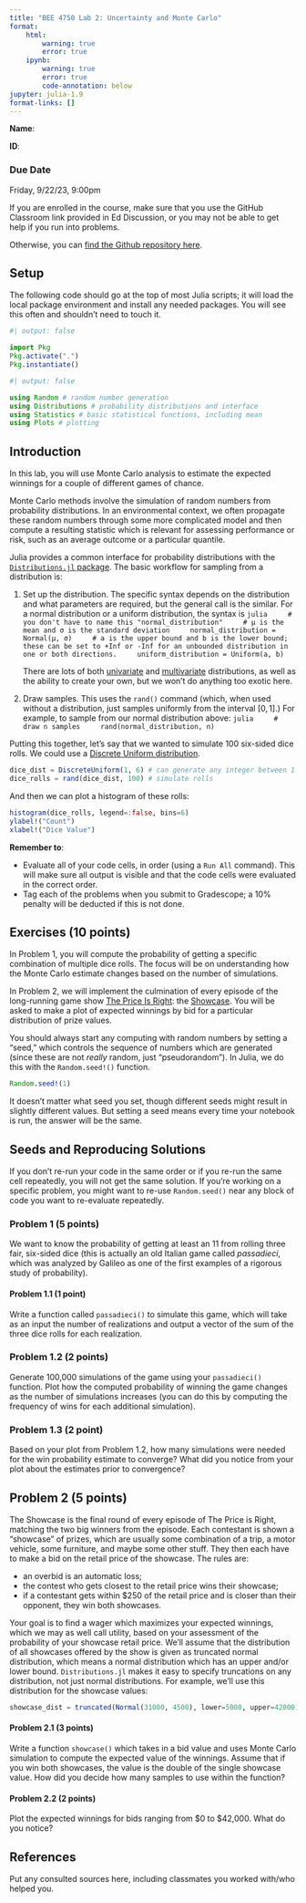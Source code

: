 ```yaml
---
title: "BEE 4750 Lab 2: Uncertainty and Monte Carlo"
format:
    html:        
        warning: true
        error: true
    ipynb:
        warning: true
        error: true
        code-annotation: below
jupyter: julia-1.9
format-links: []
---
```


::: {.content-visible when-format="ipynb"}
::: {.cell .markdown}
**Name**:

**ID**:
:::
:::

::: {.callout-important icon=false}
### Due Date

Friday, 9/22/23, 9:00pm
:::

::: {.content-visible when-format="html"}

:::{.callout-caution}

If you are enrolled in the course, make sure that you use the GitHub Classroom link provided in Ed Discussion, or you may not be able to get help if you run into problems.

Otherwise, you can [find the Github repository here]({{< var github_org.repo >}}/lab02).

:::

:::

## Setup

The following code should go at the top of most Julia scripts; it will load the local package environment and install any needed packages. You will see this often and shouldn't need to touch it.

```julia
#| output: false

import Pkg
Pkg.activate(".")
Pkg.instantiate()
```

```julia
#| output: false

using Random # random number generation
using Distributions # probability distributions and interface
using Statistics # basic statistical functions, including mean
using Plots # plotting
```


## Introduction

In this lab, you will use Monte Carlo analysis to estimate the expected winnings for a couple of different games of chance.

Monte Carlo methods involve the simulation of random numbers from probability distributions. In an environmental context, we often propagate these random numbers through some more complicated model and then compute a resulting statistic which is relevant for assessing performance or risk, such as an average outcome or a particular quantile.

Julia provides a common interface for probability distributions with the [`Distributions.jl` package](https://juliastats.org/Distributions.jl/stable/). The basic workflow for sampling from a distribution is:

1. Set up the distribution. The specific syntax depends on the distribution and what parameters are required, but the general call is the similar. For a normal distribution or a uniform distribution, the syntax is
    ```julia
    # you don't have to name this "normal_distribution"
    # μ is the mean and σ is the standard deviation
    normal_distribution = Normal(μ, σ)
    # a is the upper bound and b is the lower bound; these can be set to +Inf or -Inf for an unbounded distribution in one or both directions.
    uniform_distribution = Uniform(a, b)
    ```

    There are lots of both [univariate](https://juliastats.org/Distributions.jl/stable/univariate/#Index) and [multivariate](https://juliastats.org/Distributions.jl/stable/multivariate/) distributions, as well as the ability to create your own, but we won't do anything too exotic here.
2. Draw samples. This uses the `rand()` command (which, when used without a distribution, just samples uniformly from the interval $[0, 1]$.) For example, to sample from our normal distribution above:
    ```julia
    # draw n samples
    rand(normal_distribution, n)
    ```

Putting this together, let's say that we wanted to simulate 100 six-sided dice rolls. We could use a [Discrete Uniform distribution](https://juliastats.org/Distributions.jl/stable/univariate/#Distributions.DiscreteUniform).

```julia
dice_dist = DiscreteUniform(1, 6) # can generate any integer between 1 and 6
dice_rolls = rand(dice_dist, 100) # simulate rolls
```

And then we can plot a histogram of these rolls:
```julia
histogram(dice_rolls, legend=:false, bins=6)
ylabel!("Count")
xlabel!("Dice Value")
```

**Remember to**:

-   Evaluate all of your code cells, in order (using a `Run All`
    command). This will make sure all output is visible and that the
    code cells were evaluated in the correct order.
-   Tag each of the problems when you submit to Gradescope; a 10%
    penalty will be deducted if this is not done.

::: {.cell .markdown}
## Exercises (10 points)

In Problem 1, you will compute the probability of getting a specific combination of multiple dice rolls. The focus will be on understanding how the Monte Carlo estimate changes based on the number of simulations.

In Problem 2, we will implement the culmination of every episode of the long-running game show [The Price Is Right](https://en.wikipedia.org/wiki/The_Price_Is_Right): the [Showcase](https://en.wikipedia.org/wiki/The_Price_Is_Right#Showcase). You will be asked to make a plot of expected winnings by bid for a particular distribution of prize values.

You should always start any computing with random numbers by setting a "seed," which controls the sequence of numbers which are generated (since these are not *really* random, just "pseudorandom"). In Julia, we do this with the `Random.seed!()` function.

```julia
Random.seed!(1)
```

It doesn't matter what seed you set, though different seeds might result in slightly different values. But setting a seed means every time your notebook is run, the answer will be the same.

::: {.callout-warning}
## Seeds and Reproducing Solutions

If you don't re-run your code in the same order or if you re-run the same cell repeatedly, you will not get the same solution. If you're working on a specific problem, you might want to re-use `Random.seed()` near any block of code you want to re-evaluate repeatedly.
:::

:::

::: {.cell .markdown}
### Problem 1 (5 points)

We want to know the probability of getting at least an 11 from rolling three fair, six-sided dice (this is actually an old Italian game called *passadieci*, which was analyzed by Galileo as one of the first examples of a rigorous study of probability).

:::
::: {.cell .markdown}
#### Problem 1.1 (1 point)

Write a function called `passadieci()` to simulate this game, which will take as an input the number of realizations and output a vector of the sum of the three dice rolls for each realization.

:::

::: {.cell .markdown}
### Problem 1.2 (2 points)

Generate 100,000 simulations of the game using your `passadieci()` function. Plot how the computed probability of winning the game changes as the number of simulations increases (you can do this by computing the frequency of wins for each additional simulation).

:::

::: {.cell .markdown}
### Problem 1.3 (2 point)

Based on your plot from Problem 1.2, how many simulations were needed for the win probability estimate to converge? What did you notice from your plot about the estimates prior to convergence?

:::

::: {.cell .markdown}
## Problem 2 (5 points)

The Showcase is the final round of every episode of The Price is Right, matching the two big winners from the episode. Each contestant is shown a "showcase" of prizes, which are usually some combination of a trip, a motor vehicle, some furniture, and maybe some other stuff. They then each have to make a bid on the retail price of the showcase. The rules are:

* an overbid is an automatic loss;
* the contest who gets closest to the retail price wins their showcase;
* if a contestant gets within \$250 of the retail price and is closer than their opponent, they win both showcases.

Your goal is to find a wager which maximizes your expected winnings, which we may as well call utility, based on your assessment of the probability of your showcase retail price. We'll assume that the distribution of all showcases offered by the show is given as truncated normal distribution, which means a normal distribution which has an upper and/or lower bound. `Distributions.jl` makes it easy to specify truncations on any distribution, not just normal distributions. For example, we'll use this distribution for the showcase values:

```julia
showcase_dist = truncated(Normal(31000, 4500), lower=5000, upper=42000)
```

:::

::: {.cell .markdown}
#### Problem 2.1 (3 points)

Write a function `showcase()` which takes in a bid value and uses Monte Carlo simulation to compute the expected value of the winnings. Assume that if you win both showcases, the value is the double of the single showcase value. How did you decide how many samples to use within the function?

:::
::: {.cell .markdown}
#### Problem 2.2 (2 points)

Plot the expected winnings for bids ranging from \$0 to \$42,000. What do you notice?

:::

::: {.cell .markdown}

## References

Put any consulted sources here, including classmates you worked with/who helped you.
:::